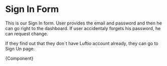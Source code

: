 
<Meta title="Modules/Sign in form" component={SignInForm} />

# Sign In Form

This is our Sign In form. User provides the email and password and then he can go right to the dashboard. If user accidentaly forgets his password, he can request change.

If they find out that they don`t have Luftio account already, they can go to Sign Un page.


<Canvas>
  <Story name="Sign in form">{Component}</Story>
</Canvas>
